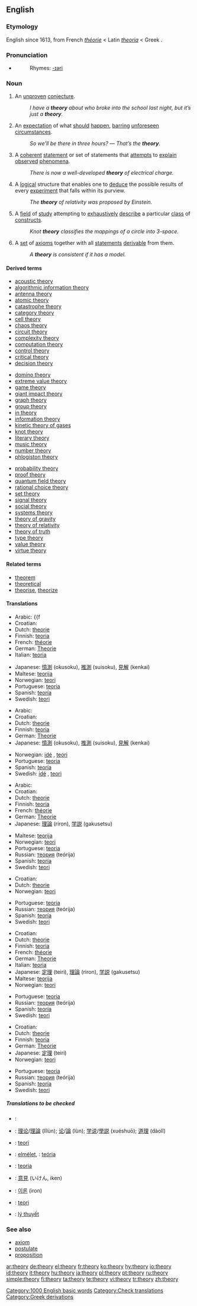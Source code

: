 ==English==

===Etymology===
English since 1613, from French ''[[théorie]]'' < Latin ''[[theoria]]'' < Greek {{ELchar|[[θεωρία]]}}.

===Pronunciation===
*{{audio|en-us-theory.ogg|Audio (US)}}
*:Rhymes: [[Rhymes:English:-ɪəri|-ɪəri]]

===Noun===
{{en-noun|theor|ies|-}}

# {{countable}} An [[unproven]] [[conjecture]].
#: ''I have a '''theory''' about who broke into the school last night, but it’s just a '''theory'''.''
# {{uncountable}} An [[expectation]] of what [[should]] [[happen]], [[barring]] [[unforeseen]] [[circumstances]].
#: ''So we’ll be there in three hours?'' — ''That’s the '''theory'''.''
# {{countable}} {{science}} A [[coherent]] [[statement]] or set of statements that [[attempt]]s to [[explain]] [[observe]]d [[phenomenon|phenomena]].
#: ''There is now a well-developed '''theory''' of electrical charge.''
# {{countable}} {{science}} A [[logical]] structure that enables one to [[deduce]] the possible results of every [[experiment]] that falls within its purview.
#: ''The '''theory''' of relativity was proposed by Einstein.''
# {{uncountable}} {{mathematics}} A [[field]] of [[study]] attempting to [[exhaustive]]ly [[describe]] a particular [[class]] of [[construct]]s. <!-- Not quite broad enough to include "music theory". Where do we put that? -->
#: ''Knot '''theory''' classifies the mappings of a circle into 3-space.''
# {{countable}} {{logic}} A [[set]] of [[axiom]]s together with all [[statement]]s [[derivable]] from them.
#: ''A '''theory''' is consistent if it has a model.''

====Derived terms====
{{top3}}
*[[acoustic theory]]
*[[algorithmic information theory]]
*[[antenna theory]]
*[[atomic theory]]
*[[catastrophe theory]]
*[[category theory]]
*[[cell theory]]
*[[chaos theory]]
*[[circuit theory]]
*[[complexity theory]]
*[[computation theory]]
*[[control theory]]
*[[critical theory]]
*[[decision theory]]
{{mid3}}
*[[domino theory]]
*[[extreme value theory]]
*[[game theory]]
*[[giant impact theory]]
*[[graph theory]]
*[[group theory]]
*[[in theory]]
*[[information theory]]
*[[kinetic theory of gases]]
*[[knot theory]]
*[[literary theory]]
*[[music theory]]
*[[number theory]]
*[[phlogiston theory]]
{{mid3}}
*[[probability theory]]
*[[proof theory]]
*[[quantum field theory]]
*[[rational choice theory]]
*[[set theory]]
*[[signal theory]]
*[[social theory]]
*[[systems theory]]
*[[theory of gravity]]
*[[theory of relativity]]
*[[theory of truth]]
*[[type theory]]
*[[value theory]]
*[[virtue theory]]
{{bottom}}

====Related terms====
*[[theorem]]
*[[theoretical]]
*[[theorise]], [[theorize]]

====Translations====
{{trans-top|an unproven conjecture}}
*Arabic: {{ARchar|[[نظرية]]}} {{unicode|(naʐaríya)}} {{f
*Croatian: {{t|hr|teorija|f}}
*Dutch: [[theorie]]
*Finnish: [[teoria]]
*French: [[théorie]] {{f}}
*German: [[Theorie]] {{f}}
*Italian: [[teoria]] {{f}}
{{trans-mid}}
*Japanese: [[憶測]] (okusoku), [[推測]] (suisoku), [[見解]] (kenkai)
*Maltese: [[teorija]]
*Norwegian: [[teori]] {{m}}
*Portuguese: [[teoria#Portuguese|teoria]] {{f}}
*Spanish: [[teoría]] {{f}}
*Swedish: [[teori]] {{c}}
{{trans-bottom}}

{{trans-top|(uncountable) expectation}}
*Arabic: {{ARchar|[[نظرية]]}} {{unicode|(naʐaríya)}} {{f}}
*Croatian: {{t|hr|teorija|f}}
*Dutch: [[theorie]]
*Finnish: [[teoria]]
*German: [[Theorie]] {{f}}
*Japanese: [[憶測]] (okusoku), [[推測]] (suisoku), [[見解]] (kenkai)
{{trans-mid}}
*Norwegian: [[idé]] {{m}}, [[teori]] {{m}}
*Portuguese: [[teoria#Portuguese|teoria]] {{f}}
*Spanish: [[teoría]] {{f}}
*Swedish: [[idé]] {{c}}, [[teori]] {{c}}
{{trans-bottom}}

{{trans-top|a coherent set of statements attempting to explain observed phenomena}}
*Arabic: {{ARchar|[[نظرية]]}} {{unicode|(naʐaríya)}} {{f}}
*Croatian: {{t|hr|teorija|f}}
*Dutch: [[theorie]]
*Finnish: [[teoria]]
*French: [[théorie]] {{f}}
*German: [[Theorie]] {{f}}
*Japanese: [[理論]] (riron), [[学説]] (gakusetsu)
{{trans-mid}}
*Maltese: [[teorija]]
*Norwegian: [[teori]] {{m}}
*Portuguese: [[teoria#Portuguese|teoria]] {{f}}
*Russian: [[теория]] (teórija) {{f}}
*Spanish: [[teoría]] {{f}}
*Swedish: [[teori]] {{c}}
{{trans-bottom}}

{{trans-top|science: a logical structure that enables one to deduce the possible results}}
*Croatian: {{t|hr|teorija|f}}
*Dutch: [[theorie]]
*Norwegian: [[teori]] {{m}}
{{trans-mid}}
*Portuguese: [[teoria#Portuguese|teoria]] {{f}}
*Russian: [[теория]] (teórija) {{f}}
*Spanish: [[teoría]] {{f}}
*Swedish: [[teori]] {{c}}
{{trans-bottom}}

{{trans-top|a field of study in mathematics}}
*Croatian: {{t|hr|teorija|f}}
*Dutch: [[theorie]]
*Finnish: [[teoria]]
*French: [[théorie]] {{f}}
*German: [[Theorie]] {{f}}
*Italian: [[teoria]] {{f}}
*Japanese: [[定理]] (teiri), [[理論]] (riron), [[学説]] (gakusetsu)
*Maltese: [[teorija]]
*Norwegian: [[teori]] {{m}}
{{trans-mid}}
*Portuguese: [[teoria#Portuguese|teoria]] {{f}}
*Russian: [[теория]] (teórija) {{f}}
*Spanish: [[teoría]] {{f}}
*Swedish: [[teori]] {{c}}
{{trans-bottom}}

{{trans-top|in logic: a set of axioms and all statements derivable from them}}
*Croatian: {{t|hr|teorija|f}}
*Dutch: [[theorie]]
*Finnish: [[teoria]]
*German: [[Theorie]] {{f}}
*Japanese: [[定理]] (teiri)
*Norwegian: [[teori]] {{m}}
{{trans-mid}}
*Portuguese: [[teoria#Portuguese|teoria]] {{f}}
*Russian: [[теория]] (teórija) {{f}}
*Spanish: [[teoría]] {{f}}
*Swedish: [[teori]] {{c}}
{{trans-bottom}}

=====Translations to be checked=====
{{checktrans}}
{{top}}
*{{ttbc|Arabic}}: {{ARchar|[[نظرية]]}} {{unicode|(naʐaríya)}} {{f}}
*{{ttbc|Chinese}}: [[理论]]/[[理論]] (lǐlùn); [[论]]/[[論]] (lùn); [[学说]]/[[學説]] (xuéshuō); [[道理]] (dàolǐ)
*{{ttbc|Indonesian}}: [[teori]]
*{{ttbc|Hungarian}}: [[elmélet]], {{ttbc|Hungarian}}: [[teória]]
*{{ttbc|Italian}}: [[teoria]] {{f}}
{{mid}}
*{{ttbc|Japanese}}: [[意見]] (いけん, iken)
*{{ttbc|Korean}}: [[이론]] (iron)
*{{ttbc|Turkish}}: [[teori]]
*{{ttbc|Vietnamese}}: [[lý thuyết]]
{{bottom}}

===See also===
*[[axiom]]
*[[postulate]]
*[[proposition]]

[[Category:1000 English basic words]]
[[Category:Check translations]]
[[Category:Greek derivations]]

[[ar:theory]]
[[de:theory]]
[[el:theory]]
[[fr:theory]]
[[ko:theory]]
[[hy:theory]]
[[io:theory]]
[[id:theory]]
[[it:theory]]
[[hu:theory]]
[[ja:theory]]
[[pl:theory]]
[[pt:theory]]
[[ru:theory]]
[[simple:theory]]
[[fi:theory]]
[[ta:theory]]
[[te:theory]]
[[vi:theory]]
[[tr:theory]]
[[zh:theory]]